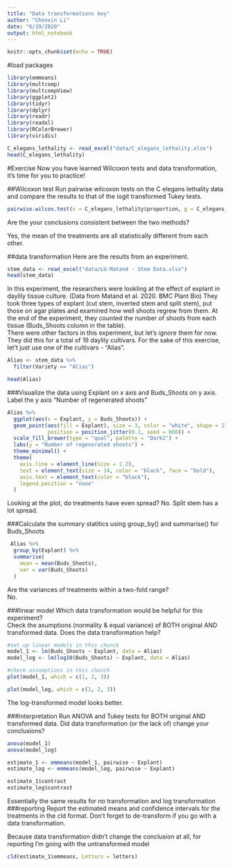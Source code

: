 ---
title: "Data transformations key"
author: "Chenxin Li"
date: "6/19/2020"
output: html_notebook 
---

```{r setup, include=FALSE}
knitr::opts_chunk$set(echo = TRUE)
```


#load packages
```{r}
library(emmeans)  
library(multcomp)
library(multcompView)
library(ggplot2) 
library(tidyr)
library(dplyr)
library(readr)
library(readxl)
library(RColorBrewer)
library(viridis)
```

```{r}
C_elegans_lethality <- read_excel("data/C_elegans_lethality.xlsx")
head(C_elegans_lethality)
```

 

#Exercise
Now you have learned Wilcoxon tests and data transformation, it's time for you to practice!

##Wilcoxon test
Run pairwise wilcoxon tests on the C elegans lethality data and compare the results to that of the logit transformed Tukey tests.
```{r}
pairwise.wilcox.test(x = C_elegans_lethality$proportion, g = C_elegans_lethality$treatment)
```
Are the your conclusions consistent between the two methods? 

Yes, the mean of the treatments are all statistically different from each other. 


##data transformation
Here are the results from an experiment. 
```{r}
stem_data <- read_excel("data/LU-Matand - Stem Data.xlsx")
head(stem_data)
```
In this experiment, the researchers were lookling at the effect of explant in daylily tissue culture. 
(Data from Matand et al. 2020. BMC Plant Bio)
They took three types of explant (cut stem, inverted stem and split stem), 
put those on agar plates and examined how well shoots regrew from them. 
At the end of the experiment, they counted the number of shoots from each tissue (Buds_Shoots column in the table).  
There were other factors in this experiment, but let's ignore them for now. 
They did this for a total of 19 daylily cultivars. For the sake of this exercise, let't just use one of the cultivars - "Alias".

```{r}
Alias <- stem_data %>% 
  filter(Variety == "Alias")  

head(Alias)
```
 
###Visualize the data using Explant on x axis and Buds_Shoots on y axis. 
Label the y axis "Number of regenerated shoots" 
```{r}
Alias %>% 
  ggplot(aes(x = Explant, y = Buds_Shoots)) +
  geom_point(aes(fill = Explant), size = 3, color = "white", shape = 21,
             position = position_jitter(0.1, seed = 666)) +
  scale_fill_brewer(type = "qual", palette = "Dark2") +
  labs(y = "Number of regenerated shoots") +
  theme_minimal() +
  theme(
    axis.line = element_line(size = 1.2),
    text = element_text(size = 14, color = "black", face = "bold"),
    axis.text = element_text(color = "black"),
    legend.position = "none"
  )
```
Looking at the plot, do treatments have even spread?
No. Split stem has a lot spread. 


###Calculate the summary statitics using group_by() and summarise() for Buds_Shoots
```{r}
 Alias %>% 
  group_by(Explant) %>% 
  summarise(
    mean = mean(Buds_Shoots),
    var = var(Buds_Shoots)
  )
```
Are the variances of treatments within a two-fold range?  
No. 

###linear model
Which data transformation would be helpful for this experiment?  
Check the asumptions (normality & equal variance) of BOTH original AND transformed data. 
Does the data transformation help? 

```{r}
#set up linear models in this chunck
model_1 <- lm(Buds_Shoots ~ Explant, data = Alias)
model_log <- lm(log10(Buds_Shoots) ~ Explant, data = Alias)
```

```{r}
#check assumptions in this chunch
plot(model_1, which = c(1, 2, 3))
```
 
```{r}
plot(model_log, which = c(1, 2, 3))
```
 
 The log-transformed model looks better. 
 


###interpretation
Run ANOVA and Tukey tests for BOTH original AND transformed data.
Did data transformation (or the lack of) change your conclusions? 
```{r}
anova(model_1)
anova(model_log)
```

```{r}
estimate_1 <- emmeans(model_1, pairwise ~ Explant)
estimate_log <- emmeans(model_log, pairwise ~ Explant)

estimate_1$contrast
estimate_log$contrast
```

Essentially the same results for no transformation and log transformation
###reporting
Report the estimated means and confidence intervals for the treatments in the cld format. 
Don't forget to de-transform if you go with a data transformation. 

Because data transformation didn't change the conclusion at all, for reporting I'm going with the untransformed model 
```{r}
cld(estimate_1$emmeans, Letters = letters)  
```







